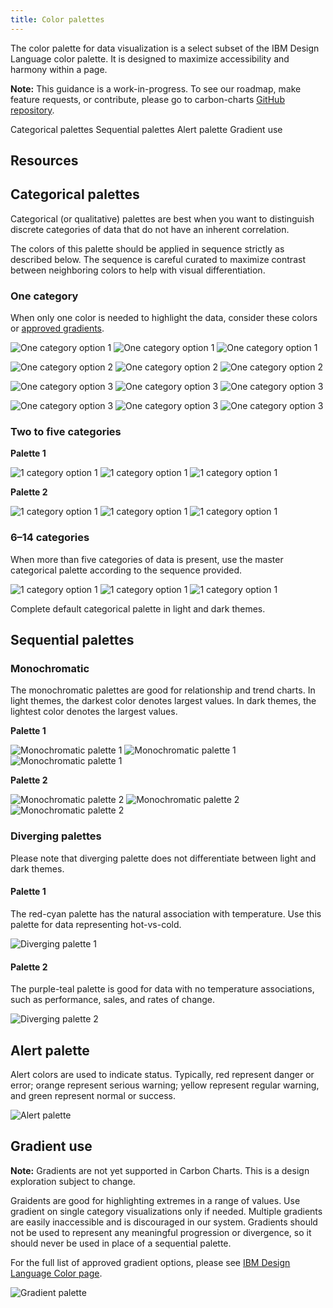 ```yaml
---
title: Color palettes
---
```


<PageDescription>

The color palette for data visualization is a select subset of the IBM Design Language color palette. It is designed to maximize accessibility and harmony within a page.

</PageDescription>

<InlineNotification>

**Note:** This guidance is a work-in-progress. To see our roadmap, make feature requests, or contribute, please go to carbon-charts [GitHub repository](https://github.com/carbon-design-system/carbon-charts).

</InlineNotification>

<AnchorLinks>

<AnchorLink>Categorical palettes</AnchorLink>
<AnchorLink>Sequential palettes</AnchorLink>
<AnchorLink>Alert palette</AnchorLink>
<AnchorLink>Gradient use</AnchorLink>

</AnchorLinks>

## Resources

<Row className="resource-card-group">
  <Column colLg={4} colMd={4} noGutterSm>
    <ResourceCard
      subTitle="Data visualization color palettes (IBM internal link)"
      href="https://ibm.box.com/s/3mt8fshtgy70r7rhxjhfo3gbdt0n3x5y"
      actionIcon="download">
      <MdxIcon name="sketch" />
    </ResourceCard>
  </Column>
</Row>

## Categorical palettes

Categorical (or qualitative) palettes are best when you want to distinguish discrete categories of data that do not have an inherent correlation.

The colors of this palette should be applied in sequence strictly as described below. The sequence is careful curated to maximize contrast between neighboring colors to help with visual differentiation.

### One category

When only one color is needed to highlight the data, consider these colors or [approved gradients](#gradient-use).

<Row>
<Column colLg={3} colMd={2} colSm={2}>
<ArtDirection>

![One category option 1](images/palettes-1cat-1sm.png)
![One category option 1](images/palettes-1cat-1.png)
![One category option 1](images/palettes-1cat-1.png)

</ArtDirection>
</Column>
<Column colLg={3} colMd={2} colSm={2}>
<ArtDirection>

![One category option 2](images/palettes-1cat-2sm.png)
![One category option 2](images/palettes-1cat-2.png)
![One category option 2](images/palettes-1cat-2.png)

</ArtDirection>
</Column>
<Column colLg={3} colMd={2} colSm={2}>
<ArtDirection>

![One category option 3](images/palettes-1cat-3sm.png)
![One category option 3](images/palettes-1cat-3.png)
![One category option 3](images/palettes-1cat-3.png)

</ArtDirection>
</Column>
<Column colLg={3} colMd={2} colSm={2}>
<ArtDirection>

![One category option 3](images/palettes-1cat-4sm.png)
![One category option 3](images/palettes-1cat-4.png)
![One category option 3](images/palettes-1cat-4.png)

</ArtDirection>
</Column>
</Row>

### Two to five categories

**Palette 1**

<Row>
<Column  colLg={8} colMd={6} colSm={4}>
<ArtDirection>

![1 category option 1](images/palettes-5cat-1sm.png)
![1 category option 1](images/palettes-5cat-1.png)
![1 category option 1](images/palettes-5cat-1.png)

</ArtDirection>
</Column>
</Row>

**Palette 2**

<Row>
<Column  colLg={8} colMd={6} colSm={4}>
<ArtDirection>

![1 category option 1](images/palettes-5cat-2sm.png)
![1 category option 1](images/palettes-5cat-2.png)
![1 category option 1](images/palettes-5cat-2.png)

</ArtDirection>
</Column>
</Row>

### 6–14 categories

When more than five categories of data is present, use the master categorical palette according to the sequence provided.

<Row>
<Column  colLg={8} colMd={6} colSm={4}>
<ArtDirection>

![1 category option 1](images/palettes-14catsm.png)
![1 category option 1](images/palettes-14cat.png)
![1 category option 1](images/palettes-14cat.png)

</ArtDirection>
<Caption>

Complete default categorical palette in light and dark themes.

</Caption>

</Column>
</Row>

## Sequential palettes

### Monochromatic

The monochromatic palettes are good for relationship and trend charts. In light themes, the darkest color denotes largest values. In dark themes, the lightest color denotes the largest values.

**Palette 1**

<Row>
<Column  colLg={8} colMd={6} colSm={4}>
<ArtDirection>

![Monochromatic palette 1](images/palettes-mono-1sm.png)
![Monochromatic palette 1](images/palettes-mono-1.png)
![Monochromatic palette 1](images/palettes-mono-1.png)

</ArtDirection>
</Column>
</Row>

**Palette 2**

<Row>
<Column  colLg={8} colMd={6} colSm={4}>
<ArtDirection>

![Monochromatic palette 2](images/palettes-mono-2sm.png)
![Monochromatic palette 2](images/palettes-mono-2.png)
![Monochromatic palette 2](images/palettes-mono-2.png)

</ArtDirection>
</Column>
</Row>

### Diverging palettes

Please note that diverging palette does not differentiate between light and dark themes.

#### Palette 1

The red-cyan palette has the natural association with temperature. Use this palette for data representing hot-vs-cold.

<Row>
<Column colLg={12} colMd={6} colSm={4}>
<ArtDirection>

![Diverging palette 1](images/palettes-div1.png)

</ArtDirection>
</Column>
</Row>

#### Palette 2

The purple-teal palette is good for data with no temperature associations, such as performance, sales, and rates of change.

<Row>
<Column colLg={12} colMd={6} colSm={4}>

![Diverging palette 2](images/palettes-div2.png)

</Column>
</Row>

## Alert palette

Alert colors are used to indicate status. Typically, red represent danger or error; orange represent serious warning; yellow represent regular warning, and green represent normal or success.

<Row>
<Column colLg={8} colMd={6} colSm={4}>

![Alert palette](images/palettes-alert.png)

</Column>
</Row>

## Gradient use

<InlineNotification>

**Note:** Gradients are not yet supported in Carbon Charts. This is a design exploration subject to change.

</InlineNotification>

Graidents are good for highlighting extremes in a range of values. Use gradient on single category visualizations only if needed. Multiple gradients are easily inaccessible and is discouraged in our system. Gradients should not be used to represent any meaningful progression or divergence, so it should never be used in place of a sequential palette.

For the full list of approved gradient options, please see [IBM Design Language Color page](https://www.ibm.com/design/language/elements/color#gradients).

<Row>
<Column colLg={8} colMd={6} colSm={4}>

![Gradient palette](images/gradient.png)

</Column>
</Row>

